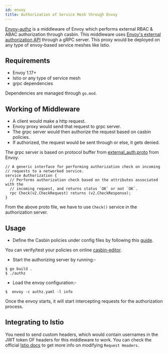 ```yaml
---
id: envoy
title: Authorization of Service Mesh through Envoy
---
```



[Envoy-authz](https://github.com/casbin/envoy-authz) is a middleware of Envoy which performs external RBAC & ABAC authorization through casbin. This middleware uses [Envoy's external authorization API](https://www.envoyproxy.io/docs/envoy/latest/intro/arch_overview/security/ext_authz_filter.html) through a gRPC server. This proxy would be deployed on any type of envoy-based service meshes like Istio.

## Requirements

- Envoy 1.17+ 
- Istio or any type of service mesh
- grpc dependencies

Dependencies are managed through `go.mod`.

## Working of Middleware

- A client would make a http request.
- Envoy proxy would send that request to grpc server.
- The grpc server would then authorize the request based on casbin policies.
- If authorized, the request would be sent through or else, it gets denied.

The grpc server is based on protocol buffer from [external_auth.proto](https://github.com/envoyproxy/envoy/blob/master/api/envoy/service/auth/v2alpha/external_auth.proto) from Envoy.

```
// A generic interface for performing authorization check on incoming
// requests to a networked service.
service Authorization {
  // Performs authorization check based on the attributes associated with the
  // incoming request, and returns status `OK` or not `OK`.
  rpc Check(v2.CheckRequest) returns (v2.CheckResponse);
}
```
From the above proto file, we have to use `Check()` service in the authorization server.

## Usage
- Define the Casbin policies under config files by following this [guide](/docs/how-it-works).

You can verify/test your policies on online [casbin-editor](https://casbin.io/editor/).

- Start the authorizing server by running:-
```
$ go build .
$ ./authz 
```
- Load the envoy configuration:-
```
$  envoy -c authz.yaml -l info
```
Once the envoy starts, it will start intercepting requests for the authorization process.

## Integrating to Istio
You need to send custom headers, which would contain usernames in the JWT token OF headers for this middleware to work. You can check the official [Istio docs](https://istio.io/v1.4/docs/tasks/policy-enforcement/control-headers/) to get more info on modifying `Request Headers`.